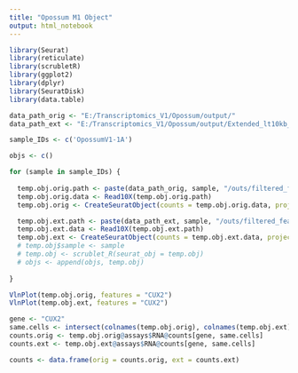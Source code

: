 ```yaml
---
title: "Opossum M1 Object"
output: html_notebook
---
```


```r

library(Seurat)
library(reticulate)
library(scrubletR)
library(ggplot2)
library(dplyr)
library(SeuratDisk)
library(data.table)

data_path_orig <- "E:/Transcriptomics_V1/Opossum/output/"
data_path_ext <- "E:/Transcriptomics_V1/Opossum/output/Extended_lt10kb_ex2kb/"

sample_IDs <- c('OpossumV1-1A')

objs <- c()

for (sample in sample_IDs) {
  
  temp.obj.orig.path <- paste(data_path_orig, sample, "/outs/filtered_feature_bc_matrix/", sep = "")
  temp.obj.orig.data <- Read10X(temp.obj.orig.path)
  temp.obj.orig <- CreateSeuratObject(counts = temp.obj.orig.data, project = "Opossum_V1_Orig")

  temp.obj.ext.path <- paste(data_path_ext, sample, "/outs/filtered_feature_bc_matrix/", sep = "")
  temp.obj.ext.data <- Read10X(temp.obj.ext.path)
  temp.obj.ext <- CreateSeuratObject(counts = temp.obj.ext.data, project = "Opossum_V1_Ext")
  # temp.obj$sample <- sample
  # temp.obj <- scrublet_R(seurat_obj = temp.obj)
  # objs <- append(objs, temp.obj)
  
}

```


```r

VlnPlot(temp.obj.orig, features = "CUX2")
VlnPlot(temp.obj.ext, features = "CUX2")

```


```r

gene <- "CUX2"
same.cells <- intersect(colnames(temp.obj.orig), colnames(temp.obj.ext))
counts.orig <- temp.obj.orig@assays$RNA@counts[gene, same.cells]
counts.ext <- temp.obj.ext@assays$RNA@counts[gene, same.cells]

counts <- data.frame(orig = counts.orig, ext = counts.ext)

```












































